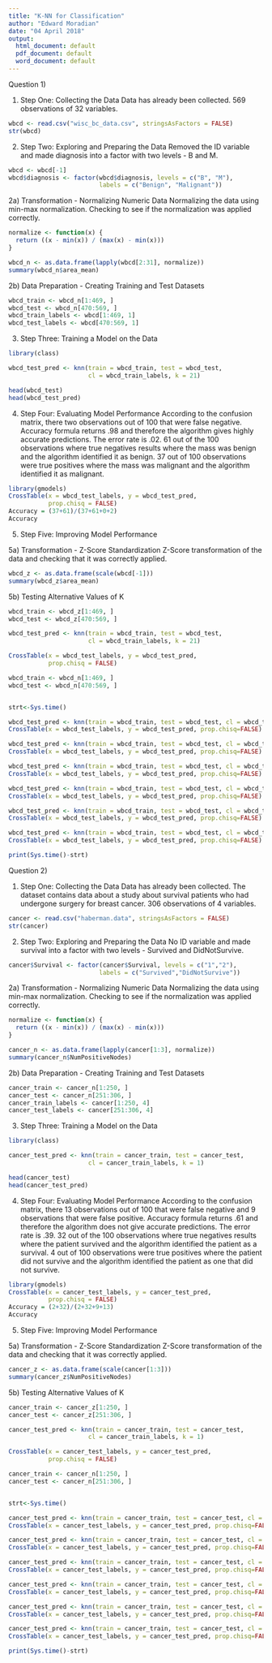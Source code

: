 ---
title: "K-NN for Classification"
author: "Edward Moradian"
date: "04 April 2018"
output:
  html_document: default
  pdf_document: default
  word_document: default
---

Question 1)

1) Step One: Collecting the Data
Data has already been collected.  569 observations of 32 variables.

```{r}
wbcd <- read.csv("wisc_bc_data.csv", stringsAsFactors = FALSE)
str(wbcd)

```

2) Step Two: Exploring and Preparing the Data
Removed the ID variable and made diagnosis into a factor with two levels - B and M.

```{r}
wbcd <- wbcd[-1]
wbcd$diagnosis <- factor(wbcd$diagnosis, levels = c("B", "M"),
                         labels = c("Benign", "Malignant"))
```

2a) Transformation - Normalizing Numeric Data
Normalizing the data using min-max normalization.  Checking to see if the normalization was applied correctly.

```{r}
normalize <- function(x) {
  return ((x - min(x)) / (max(x) - min(x)))
}

wbcd_n <- as.data.frame(lapply(wbcd[2:31], normalize))
summary(wbcd_n$area_mean)
```

2b) Data Preparation - Creating Training and Test Datasets

```{r}
wbcd_train <- wbcd_n[1:469, ]
wbcd_test <- wbcd_n[470:569, ]
wbcd_train_labels <- wbcd[1:469, 1]
wbcd_test_labels <- wbcd[470:569, 1]
```

3) Step Three: Training a Model on the Data

```{r}
library(class)

wbcd_test_pred <- knn(train = wbcd_train, test = wbcd_test,
                      cl = wbcd_train_labels, k = 21)

head(wbcd_test)
head(wbcd_test_pred)
```

4) Step Four: Evaluating Model Performance
According to the confusion matrix, there two observations out of 100 that were false negative.  Accuracy formula returns .98 and therefore the algorithm gives highly accurate predictions.  The error rate is .02.  61 out of the 100 observations where true negatives results where the mass was benign and the algorithm identified it as benign.  37 out of 100 observations were true positives where the mass was malignant and the algorithm identified it as malignant.

```{r}
library(gmodels)
CrossTable(x = wbcd_test_labels, y = wbcd_test_pred,
           prop.chisq = FALSE)
Accuracy = (37+61)/(37+61+0+2)
Accuracy
```

5) Step Five: Improving Model Performance

5a) Transformation - Z-Score Standardization
Z-Score transformation of the data and checking that it was correctly applied.

```{r}
wbcd_z <- as.data.frame(scale(wbcd[-1]))
summary(wbcd_z$area_mean)
```

5b) Testing Alternative Values of K

```{r}
wbcd_train <- wbcd_z[1:469, ]
wbcd_test <- wbcd_z[470:569, ]

wbcd_test_pred <- knn(train = wbcd_train, test = wbcd_test,
                      cl = wbcd_train_labels, k = 21)

CrossTable(x = wbcd_test_labels, y = wbcd_test_pred,
           prop.chisq = FALSE)

wbcd_train <- wbcd_n[1:469, ]
wbcd_test <- wbcd_n[470:569, ]


strt<-Sys.time()

wbcd_test_pred <- knn(train = wbcd_train, test = wbcd_test, cl = wbcd_train_labels, k=1)
CrossTable(x = wbcd_test_labels, y = wbcd_test_pred, prop.chisq=FALSE)

wbcd_test_pred <- knn(train = wbcd_train, test = wbcd_test, cl = wbcd_train_labels, k=5)
CrossTable(x = wbcd_test_labels, y = wbcd_test_pred, prop.chisq=FALSE)

wbcd_test_pred <- knn(train = wbcd_train, test = wbcd_test, cl = wbcd_train_labels, k=11)
CrossTable(x = wbcd_test_labels, y = wbcd_test_pred, prop.chisq=FALSE)

wbcd_test_pred <- knn(train = wbcd_train, test = wbcd_test, cl = wbcd_train_labels, k=15)
CrossTable(x = wbcd_test_labels, y = wbcd_test_pred, prop.chisq=FALSE)

wbcd_test_pred <- knn(train = wbcd_train, test = wbcd_test, cl = wbcd_train_labels, k=21)
CrossTable(x = wbcd_test_labels, y = wbcd_test_pred, prop.chisq=FALSE)

wbcd_test_pred <- knn(train = wbcd_train, test = wbcd_test, cl = wbcd_train_labels, k=27)
CrossTable(x = wbcd_test_labels, y = wbcd_test_pred, prop.chisq=FALSE)

print(Sys.time()-strt)
```

Question 2)

1) Step One: Collecting the Data
Data has already been collected.  The dataset contains data about a study about survival patients who had undergone surgery for breast cancer.  306 observations of 4 variables.

```{r}
cancer <- read.csv("haberman.data", stringsAsFactors = FALSE)
str(cancer)
```

2) Step Two: Exploring and Preparing the Data
No ID variable and made survival into a factor with two levels - Survived and DidNotSurvive.

```{r}
cancer$Survival <- factor(cancer$Survival, levels = c("1","2"),
                         labels = c("Survived","DidNotSurvive"))
```

2a) Transformation - Normalizing Numeric Data
Normalizing the data using min-max normalization.  Checking to see if the normalization was applied correctly.

```{r}
normalize <- function(x) {
  return ((x - min(x)) / (max(x) - min(x)))
}

cancer_n <- as.data.frame(lapply(cancer[1:3], normalize))
summary(cancer_n$NumPositiveNodes)
```

2b) Data Preparation - Creating Training and Test Datasets

```{r}
cancer_train <- cancer_n[1:250, ]
cancer_test <- cancer_n[251:306, ]
cancer_train_labels <- cancer[1:250, 4]
cancer_test_labels <- cancer[251:306, 4]
```

3) Step Three: Training a Model on the Data

```{r}
library(class)

cancer_test_pred <- knn(train = cancer_train, test = cancer_test,
                      cl = cancer_train_labels, k = 1)

head(cancer_test)
head(cancer_test_pred)
```

4) Step Four: Evaluating Model Performance
According to the confusion matrix, there 13 observations out of 100 that were false negative and 9 observations that were false positive.  Accuracy formula returns .61 and therefore the algorithm does not give accurate predictions.  The error rate is .39.  32 out of the 100 observations where true negatives results where the patient survived and the algorithm identified the patient as a survival.  4 out of 100 observations were true positives where the patient did not survive and the algorithm identified the patient as one that did not survive.

```{r}
library(gmodels)
CrossTable(x = cancer_test_labels, y = cancer_test_pred,
           prop.chisq = FALSE)
Accuracy = (2+32)/(2+32+9+13)
Accuracy
```

5) Step Five: Improving Model Performance

5a) Transformation - Z-Score Standardization
Z-Score transformation of the data and checking that it was correctly applied.

```{r}
cancer_z <- as.data.frame(scale(cancer[1:3]))
summary(cancer_z$NumPositiveNodes)
```

5b) Testing Alternative Values of K

```{r}
cancer_train <- cancer_z[1:250, ]
cancer_test <- cancer_z[251:306, ]

cancer_test_pred <- knn(train = cancer_train, test = cancer_test,
                      cl = cancer_train_labels, k = 1)

CrossTable(x = cancer_test_labels, y = cancer_test_pred,
           prop.chisq = FALSE)

cancer_train <- cancer_n[1:250, ]
cancer_test <- cancer_n[251:306, ]


strt<-Sys.time()

cancer_test_pred <- knn(train = cancer_train, test = cancer_test, cl = cancer_train_labels, k=1)
CrossTable(x = cancer_test_labels, y = cancer_test_pred, prop.chisq=FALSE)

cancer_test_pred <- knn(train = cancer_train, test = cancer_test, cl = cancer_train_labels, k=5)
CrossTable(x = cancer_test_labels, y = cancer_test_pred, prop.chisq=FALSE)

cancer_test_pred <- knn(train = cancer_train, test = cancer_test, cl = cancer_train_labels, k=11)
CrossTable(x = cancer_test_labels, y = cancer_test_pred, prop.chisq=FALSE)

cancer_test_pred <- knn(train = cancer_train, test = cancer_test, cl = cancer_train_labels, k=15)
CrossTable(x = cancer_test_labels, y = cancer_test_pred, prop.chisq=FALSE)

cancer_test_pred <- knn(train = cancer_train, test = cancer_test, cl = cancer_train_labels, k=21)
CrossTable(x = cancer_test_labels, y = cancer_test_pred, prop.chisq=FALSE)

cancer_test_pred <- knn(train = cancer_train, test = cancer_test, cl = cancer_train_labels, k=27)
CrossTable(x = cancer_test_labels, y = cancer_test_pred, prop.chisq=FALSE)

print(Sys.time()-strt)
```





